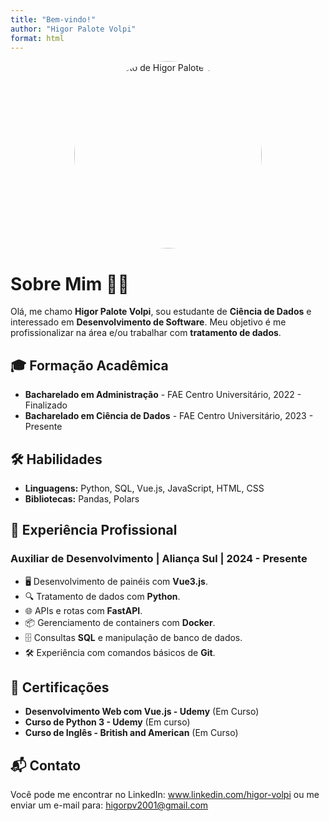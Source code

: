 ```yaml
---
title: "Bem-vindo!"
author: "Higor Palote Volpi"
format: html
---
```


<div style="text-align: center;">
  <img src="images/higor.jpg" alt="Foto de Higor Palote Volpi" width="300" style="border-radius: 50%;">
</div>

# Sobre Mim 👨‍💻  

Olá, me chamo **Higor Palote Volpi**, sou estudante de **Ciência de Dados** e interessado em **Desenvolvimento de Software**. Meu objetivo é me profissionalizar na área e/ou trabalhar com **tratamento de dados**.  

## 🎓 Formação Acadêmica  

- **Bacharelado em Administração** - FAE Centro Universitário, 2022 - Finalizado  
- **Bacharelado em Ciência de Dados** - FAE Centro Universitário, 2023 - Presente  

## 🛠️ Habilidades  

- **Linguagens:** Python, SQL, Vue.js, JavaScript, HTML, CSS  
- **Bibliotecas:** Pandas, Polars  

## 💼 Experiência Profissional  

### Auxiliar de Desenvolvimento | Aliança Sul | 2024 - Presente  
- 🖥️ Desenvolvimento de painéis com **Vue3.js**.  
- 🔍 Tratamento de dados com **Python**.  
- 🌐 APIs e rotas com **FastAPI**.  
- 📦 Gerenciamento de containers com **Docker**.  
- 🗄️ Consultas **SQL** e manipulação de banco de dados.  
- 🛠️ Experiência com comandos básicos de **Git**.  

## 📜 Certificações  

- **Desenvolvimento Web com Vue.js - Udemy** (Em Curso)  
- **Curso de Python 3 - Udemy** (Em curso)  
- **Curso de Inglês - British and American** (Em Curso)  

## 📬 Contato  

Você pode me encontrar no LinkedIn: [www.linkedin.com/higor-volpi](https://www.linkedin.com/in/higor-volpi/) ou me enviar um e-mail para: [higorpv2001@gmail.com](mailto:higorpv2001@gmail.com)  
